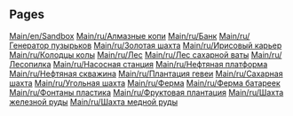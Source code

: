 
== Pages ==
[[Main/en/Sandbox]]
[[Main/ru/Алмазные копи]]
[[Main/ru/Банк]]
[[Main/ru/Генератор пузырьков]]
[[Main/ru/Золотая шахта]]
[[Main/ru/Ирисовый карьер]]
[[Main/ru/Колодцы колы]]
[[Main/ru/Лес]]
[[Main/ru/Лес сахарной ваты]]
[[Main/ru/Лесопилка]]
[[Main/ru/Насосная станция]]
[[Main/ru/Нефтяная платформа]]
[[Main/ru/Нефтяная скважина]]
[[Main/ru/Плантация гевеи]]
[[Main/ru/Сахарная шахта]]
[[Main/ru/Угольная шахта]]
[[Main/ru/Ферма]]
[[Main/ru/Ферма батареек]]
[[Main/ru/Фонтаны пластика]]
[[Main/ru/Фруктовая плантация]]
[[Main/ru/Шахта железной руды]]
[[Main/ru/Шахта медной руды]]
